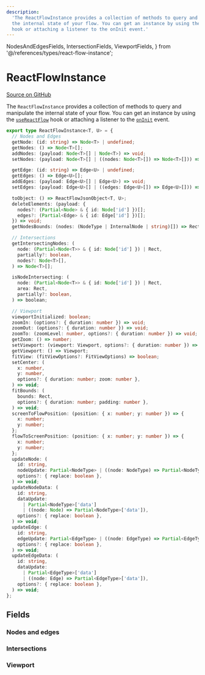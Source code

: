 ```yaml
---
description:
  'The ReactFlowInstance provides a collection of methods to query and manipulate
  the internal state of your flow. You can get an instance by using the useReactFlow
  hook or attaching a listener to the onInit event.'
---
```


  NodesAndEdgesFields,
  IntersectionFields,
  ViewportFields,
} from '@/references/types/react-flow-instance';

# ReactFlowInstance

[Source on GitHub](https://github.com/xyflow/xyflow/blob/main/packages/react/src/types/instance.ts/#L178-L179)

The `ReactFlowInstance` provides a collection of methods to query and manipulate
the internal state of your flow. You can get an instance by using the
[`useReactFlow`](/api-reference/hooks/use-react-flow) hook or attaching a listener to the
[`onInit`](/api-reference/react-flow#event-oninit) event.

```ts
export type ReactFlowInstance<T, U> = {
  // Nodes and Edges
  getNode: (id: string) => Node<T> | undefined;
  getNodes: () => Node<T>[];
  addNodes: (payload: Node<T>[] | Node<T>) => void;
  setNodes: (payload: Node<T>[] | ((nodes: Node<T>[]) => Node<T>[])) => void;

  getEdge: (id: string) => Edge<U> | undefined;
  getEdges: () => Edge<U>[];
  addEdges: (payload: Edge<U>[] | Edge<U>) => void;
  setEdges: (payload: Edge<U>[] | ((edges: Edge<U>[]) => Edge<U>[])) => void;

  toObject: () => ReactFlowJsonObject<T, U>;
  deleteElements: (payload: {
    nodes?: (Partial<Node> & { id: Node['id'] })[];
    edges?: (Partial<Edge> & { id: Edge['id'] })[];
  }) => void;
  getNodesBounds: (nodes: (NodeType | InternalNode | string)[]) => Rect;

  // Intersections
  getIntersectingNodes: (
    node: (Partial<Node<T>> & { id: Node['id'] }) | Rect,
    partially?: boolean,
    nodes?: Node<T>[],
  ) => Node<T>[];

  isNodeIntersecting: (
    node: (Partial<Node<T>> & { id: Node['id'] }) | Rect,
    area: Rect,
    partially?: boolean,
  ) => boolean;

  // Viewport
  viewportInitialized: boolean;
  zoomIn: (options?: { duration: number }) => void;
  zoomOut: (options?: { duration: number }) => void;
  zoomTo: (zoomLevel: number, options?: { duration: number }) => void;
  getZoom: () => number;
  setViewport: (viewport: Viewport, options?: { duration: number }) => void;
  getViewport: () => Viewport;
  fitView: (fitViewOptions?: FitViewOptions) => boolean;
  setCenter: (
    x: number,
    y: number,
    options?: { duration: number; zoom: number },
  ) => void;
  fitBounds: (
    bounds: Rect,
    options?: { duration: number; padding: number },
  ) => void;
  screenToFlowPosition: (position: { x: number; y: number }) => {
    x: number;
    y: number;
  };
  flowToScreenPosition: (position: { x: number; y: number }) => {
    x: number;
    y: number;
  };
  updateNode: (
    id: string,
    nodeUpdate: Partial<NodeType> | ((node: NodeType) => Partial<NodeType>),
    options?: { replace: boolean },
  ) => void;
  updateNodeData: (
    id: string,
    dataUpdate:
      | Partial<NodeType>['data']
      | ((node: Node) => Partial<NodeType>['data']),
    options?: { replace: boolean },
  ) => void;
  updateEdge: (
    id: string,
    edgeUpdate: Partial<EdgeType> | ((node: EdgeType) => Partial<EdgeType>),
    options?: { replace: boolean },
  ) => void;
  updateEdgeData: (
    id: string,
    dataUpdate:
      | Partial<EdgeType>['data']
      | ((node: Edge) => Partial<EdgeType>['data']),
    options?: { replace: boolean },
  ) => void;
};
```

## Fields

### Nodes and edges

<NodesAndEdgesFields />

### Intersections

<IntersectionFields />

### Viewport

<ViewportFields />
